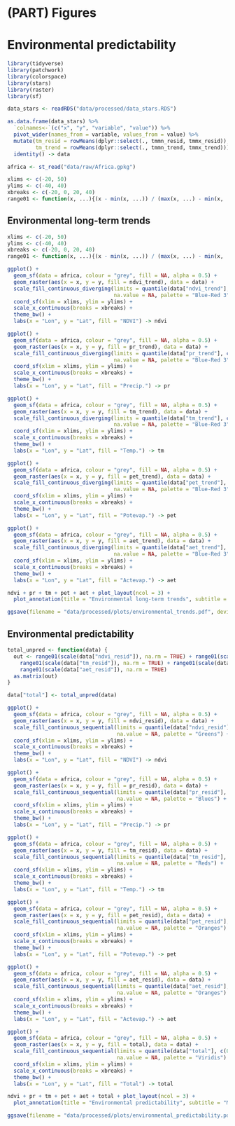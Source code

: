 # (PART) Figures {-}

# Environmental predictability

```r
library(tidyverse)
library(patchwork)
library(colorspace)
library(stars)
library(raster)
library(sf)
```

```r
data_stars <- readRDS("data/processed/data_stars.RDS")

as.data.frame(data_stars) %>%
  `colnames<-`(c("x", "y", "variable", "value")) %>%
  pivot_wider(names_from = variable, values_from = value) %>%
  mutate(tm_resid = rowMeans(dplyr::select(., tmmn_resid, tmmx_resid)),
         tm_trend = rowMeans(dplyr::select(., tmmn_trend, tmmx_trend))) %>%
  identity() -> data

africa <- st_read("data/raw/Africa.gpkg")

xlims <- c(-20, 50)
ylims <- c(-40, 40)
xbreaks <- c(-20, 0, 20, 40)
range01 <- function(x, ...){(x - min(x, ...)) / (max(x, ...) - min(x, ...))}
```

## Environmental long-term trends

```r
xlims <- c(-20, 50)
ylims <- c(-40, 40)
xbreaks <- c(-20, 0, 20, 40)
range01 <- function(x, ...){(x - min(x, ...)) / (max(x, ...) - min(x, ...))}

ggplot() +
  geom_sf(data = africa, colour = "grey", fill = NA, alpha = 0.5) +
  geom_raster(aes(x = x, y = y, fill = ndvi_trend), data = data) +
  scale_fill_continuous_diverging(limits = quantile(data["ndvi_trend"], c(0.025, 0.975), na.rm = TRUE), oob = scales::squish,
                                  na.value = NA, palette = "Blue-Red 3") +
  coord_sf(xlim = xlims, ylim = ylims) +
  scale_x_continuous(breaks = xbreaks) +
  theme_bw() +
  labs(x = "Lon", y = "Lat", fill = "NDVI") -> ndvi

ggplot() +
  geom_sf(data = africa, colour = "grey", fill = NA, alpha = 0.5) +
  geom_raster(aes(x = x, y = y, fill = pr_trend), data = data) +
  scale_fill_continuous_diverging(limits = quantile(data["pr_trend"], c(0.025, 0.975), na.rm = TRUE), oob = scales::squish,
                                  na.value = NA, palette = "Blue-Red 3") +
  coord_sf(xlim = xlims, ylim = ylims) +
  scale_x_continuous(breaks = xbreaks) +
  theme_bw() +
  labs(x = "Lon", y = "Lat", fill = "Precip.") -> pr

ggplot() +
  geom_sf(data = africa, colour = "grey", fill = NA, alpha = 0.5) +
  geom_raster(aes(x = x, y = y, fill = tm_trend), data = data) +
  scale_fill_continuous_diverging(limits = quantile(data["tm_trend"], c(0.025, 0.975), na.rm = TRUE), oob = scales::squish,
                                  na.value = NA, palette = "Blue-Red 3") +
  coord_sf(xlim = xlims, ylim = ylims) +
  scale_x_continuous(breaks = xbreaks) +
  theme_bw() +
  labs(x = "Lon", y = "Lat", fill = "Temp.") -> tm

ggplot() +
  geom_sf(data = africa, colour = "grey", fill = NA, alpha = 0.5) +
  geom_raster(aes(x = x, y = y, fill = pet_trend), data = data) +
  scale_fill_continuous_diverging(limits = quantile(data["pet_trend"], c(0.025, 0.975), na.rm = TRUE), oob = scales::squish,
                                  na.value = NA, palette = "Blue-Red 3") +
  coord_sf(xlim = xlims, ylim = ylims) +
  scale_x_continuous(breaks = xbreaks) +
  theme_bw() +
  labs(x = "Lon", y = "Lat", fill = "Potevap.") -> pet

ggplot() +
  geom_sf(data = africa, colour = "grey", fill = NA, alpha = 0.5) +
  geom_raster(aes(x = x, y = y, fill = aet_trend), data = data) +
  scale_fill_continuous_diverging(limits = quantile(data["aet_trend"], c(0.025, 0.975), na.rm = TRUE), oob = scales::squish,
                                  na.value = NA, palette = "Blue-Red 3") +
  coord_sf(xlim = xlims, ylim = ylims) +
  scale_x_continuous(breaks = xbreaks) +
  theme_bw() +
  labs(x = "Lon", y = "Lat", fill = "Actevap.") -> aet

ndvi + pr + tm + pet + aet + plot_layout(ncol = 3) +
  plot_annotation(title = "Environmental long-term trends", subtitle = "Model trends")

ggsave(filename = "data/processed/plots/environmental_trends.pdf", device = "pdf", width = 12, units = "in")
```

## Environmental predictability

```r
total_unpred <- function(data) {
  out <- range01(scale(data["ndvi_resid"]), na.rm = TRUE) + range01(scale(data["pr_resid"]), na.rm = TRUE) +
    range01(scale(data["tm_resid"]), na.rm = TRUE) + range01(scale(data["pet_resid"]), na.rm = TRUE) +
    range01(scale(data["aet_resid"]), na.rm = TRUE)
  as.matrix(out)
}

data["total"] <- total_unpred(data)

ggplot() +
  geom_sf(data = africa, colour = "grey", fill = NA, alpha = 0.5) +
  geom_raster(aes(x = x, y = y, fill = ndvi_resid), data = data) +
  scale_fill_continuous_sequential(limits = quantile(data["ndvi_resid"], c(0.025, 0.975), na.rm = TRUE), oob = scales::squish,
                                   na.value = NA, palette = "Greens") +
  coord_sf(xlim = xlims, ylim = ylims) +
  scale_x_continuous(breaks = xbreaks) +
  theme_bw() +
  labs(x = "Lon", y = "Lat", fill = "NDVI") -> ndvi

ggplot() +
  geom_sf(data = africa, colour = "grey", fill = NA, alpha = 0.5) +
  geom_raster(aes(x = x, y = y, fill = pr_resid), data = data) +
  scale_fill_continuous_sequential(limits = quantile(data["pr_resid"], c(0.025, 0.975), na.rm = TRUE), oob = scales::squish,
                                   na.value = NA, palette = "Blues") +
  coord_sf(xlim = xlims, ylim = ylims) +
  scale_x_continuous(breaks = xbreaks) +
  theme_bw() +
  labs(x = "Lon", y = "Lat", fill = "Precip.") -> pr

ggplot() +
  geom_sf(data = africa, colour = "grey", fill = NA, alpha = 0.5) +
  geom_raster(aes(x = x, y = y, fill = tm_resid), data = data) +
  scale_fill_continuous_sequential(limits = quantile(data["tm_resid"], c(0.025, 0.975), na.rm = TRUE), oob = scales::squish,
                                   na.value = NA, palette = "Reds") +
  coord_sf(xlim = xlims, ylim = ylims) +
  scale_x_continuous(breaks = xbreaks) +
  theme_bw() +
  labs(x = "Lon", y = "Lat", fill = "Temp.") -> tm

ggplot() +
  geom_sf(data = africa, colour = "grey", fill = NA, alpha = 0.5) +
  geom_raster(aes(x = x, y = y, fill = pet_resid), data = data) +
  scale_fill_continuous_sequential(limits = quantile(data["pet_resid"], c(0.025, 0.975), na.rm = TRUE), oob = scales::squish,
                                   na.value = NA, palette = "Oranges") +
  coord_sf(xlim = xlims, ylim = ylims) +
  scale_x_continuous(breaks = xbreaks) +
  theme_bw() +
  labs(x = "Lon", y = "Lat", fill = "Potevap.") -> pet

ggplot() +
  geom_sf(data = africa, colour = "grey", fill = NA, alpha = 0.5) +
  geom_raster(aes(x = x, y = y, fill = aet_resid), data = data) +
  scale_fill_continuous_sequential(limits = quantile(data["aet_resid"], c(0.025, 0.975), na.rm = TRUE), oob = scales::squish,
                                   na.value = NA, palette = "Oranges") +
  coord_sf(xlim = xlims, ylim = ylims) +
  scale_x_continuous(breaks = xbreaks) +
  theme_bw() +
  labs(x = "Lon", y = "Lat", fill = "Actevap.") -> aet

ggplot() +
  geom_sf(data = africa, colour = "grey", fill = NA, alpha = 0.5) +
  geom_raster(aes(x = x, y = y, fill = total), data = data) +
  scale_fill_continuous_sequential(limits = quantile(data["total"], c(0.025, 0.975), na.rm = TRUE), oob = scales::squish,
                                   na.value = NA, palette = "Viridis") +
  coord_sf(xlim = xlims, ylim = ylims) +
  scale_x_continuous(breaks = xbreaks) +
  theme_bw() +
  labs(x = "Lon", y = "Lat", fill = "Total") -> total

ndvi + pr + tm + pet + aet + total + plot_layout(ncol = 3) +
  plot_annotation(title = "Environmental predictability", subtitle = "Model RMSE")

ggsave(filename = "data/processed/plots/environmental_predictability.pdf", device = "pdf", width = 12, units = "in")
```

